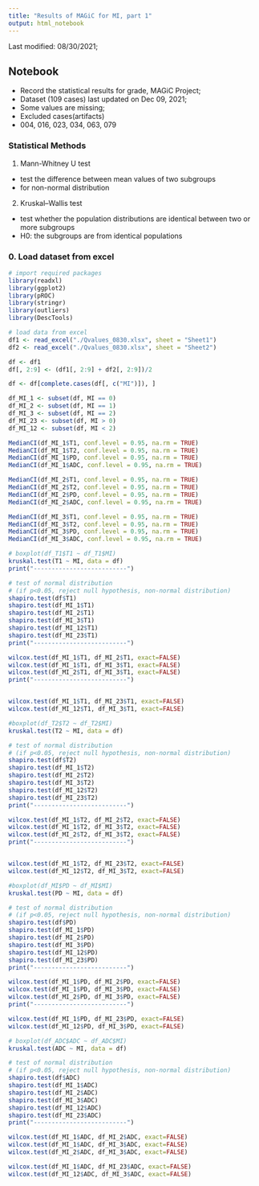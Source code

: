 ---
title: "Results of MAGiC for MI, part 1"
output: html_notebook
---

Last modified: 08/30/2021; 

## Notebook

- Record the statistical results for grade, MAGiC Project;
- Dataset (109 cases) last updated on Dec 09, 2021;
- Some values are missing; 
- Excluded cases(artifacts)
- 004, 016, 023, 034, 063, 079


### Statistical Methods

1. Mann-Whitney U test

- test the difference between mean values of two subgroups 
- for non-normal distribution

2. Kruskal–Wallis test

- test whether the population distributions are identical between two or more subgroups
- H0: the subgroups are from identical populations


### 0. Load dataset from excel
```{r}

# import required packages
library(readxl)
library(ggplot2)
library(pROC)
library(stringr)
library(outliers)
library(DescTools)

# load data from excel
df1 <- read_excel("./Qvalues_0830.xlsx", sheet = "Sheet1")
df2 <- read_excel("./Qvalues_0830.xlsx", sheet = "Sheet2")

df <- df1
df[, 2:9] <- (df1[, 2:9] + df2[, 2:9])/2

df <- df[complete.cases(df[, c("MI")]), ]

df_MI_1 <- subset(df, MI == 0)
df_MI_2 <- subset(df, MI == 1)
df_MI_3 <- subset(df, MI == 2)
df_MI_23 <- subset(df, MI > 0)
df_MI_12 <- subset(df, MI < 2)

```


```{r}
MedianCI(df_MI_1$T1, conf.level = 0.95, na.rm = TRUE)
MedianCI(df_MI_1$T2, conf.level = 0.95, na.rm = TRUE)
MedianCI(df_MI_1$PD, conf.level = 0.95, na.rm = TRUE)
MedianCI(df_MI_1$ADC, conf.level = 0.95, na.rm = TRUE)
```


```{r}
MedianCI(df_MI_2$T1, conf.level = 0.95, na.rm = TRUE)
MedianCI(df_MI_2$T2, conf.level = 0.95, na.rm = TRUE)
MedianCI(df_MI_2$PD, conf.level = 0.95, na.rm = TRUE)
MedianCI(df_MI_2$ADC, conf.level = 0.95, na.rm = TRUE)
```


```{r}
MedianCI(df_MI_3$T1, conf.level = 0.95, na.rm = TRUE)
MedianCI(df_MI_3$T2, conf.level = 0.95, na.rm = TRUE)
MedianCI(df_MI_3$PD, conf.level = 0.95, na.rm = TRUE)
MedianCI(df_MI_3$ADC, conf.level = 0.95, na.rm = TRUE)
```



```{r T1}
# boxplot(df_T1$T1 ~ df_T1$MI)
kruskal.test(T1 ~ MI, data = df)
print("--------------------------")

# test of normal distribution 
# (if p<0.05, reject null hypothesis, non-normal distribution)
shapiro.test(df$T1)
shapiro.test(df_MI_1$T1)
shapiro.test(df_MI_2$T1)
shapiro.test(df_MI_3$T1)
shapiro.test(df_MI_12$T1)
shapiro.test(df_MI_23$T1)
print("--------------------------")

wilcox.test(df_MI_1$T1, df_MI_2$T1, exact=FALSE)
wilcox.test(df_MI_1$T1, df_MI_3$T1, exact=FALSE)
wilcox.test(df_MI_2$T1, df_MI_3$T1, exact=FALSE)
print("--------------------------")


wilcox.test(df_MI_1$T1, df_MI_23$T1, exact=FALSE)
wilcox.test(df_MI_12$T1, df_MI_3$T1, exact=FALSE)
```


```{r T2}
#boxplot(df_T2$T2 ~ df_T2$MI)
kruskal.test(T2 ~ MI, data = df)

# test of normal distribution 
# (if p<0.05, reject null hypothesis, non-normal distribution)
shapiro.test(df$T2)
shapiro.test(df_MI_1$T2)
shapiro.test(df_MI_2$T2)
shapiro.test(df_MI_3$T2)
shapiro.test(df_MI_12$T2)
shapiro.test(df_MI_23$T2)
print("--------------------------")

wilcox.test(df_MI_1$T2, df_MI_2$T2, exact=FALSE)
wilcox.test(df_MI_1$T2, df_MI_3$T2, exact=FALSE)
wilcox.test(df_MI_2$T2, df_MI_3$T2, exact=FALSE)
print("--------------------------")


wilcox.test(df_MI_1$T2, df_MI_23$T2, exact=FALSE)
wilcox.test(df_MI_12$T2, df_MI_3$T2, exact=FALSE)
```


```{r PD}
#boxplot(df_MI$PD ~ df_MI$MI)
kruskal.test(PD ~ MI, data = df)

# test of normal distribution 
# (if p<0.05, reject null hypothesis, non-normal distribution)
shapiro.test(df$PD)
shapiro.test(df_MI_1$PD)
shapiro.test(df_MI_2$PD)
shapiro.test(df_MI_3$PD)
shapiro.test(df_MI_12$PD)
shapiro.test(df_MI_23$PD)
print("--------------------------")

wilcox.test(df_MI_1$PD, df_MI_2$PD, exact=FALSE)
wilcox.test(df_MI_1$PD, df_MI_3$PD, exact=FALSE)
wilcox.test(df_MI_2$PD, df_MI_3$PD, exact=FALSE)
print("--------------------------")

wilcox.test(df_MI_1$PD, df_MI_23$PD, exact=FALSE)
wilcox.test(df_MI_12$PD, df_MI_3$PD, exact=FALSE)
```


```{r ADC}
# boxplot(df_ADC$ADC ~ df_ADC$MI)
kruskal.test(ADC ~ MI, data = df)

# test of normal distribution 
# (if p<0.05, reject null hypothesis, non-normal distribution)
shapiro.test(df$ADC)
shapiro.test(df_MI_1$ADC)
shapiro.test(df_MI_2$ADC)
shapiro.test(df_MI_3$ADC)
shapiro.test(df_MI_12$ADC)
shapiro.test(df_MI_23$ADC)
print("--------------------------")

wilcox.test(df_MI_1$ADC, df_MI_2$ADC, exact=FALSE)
wilcox.test(df_MI_1$ADC, df_MI_3$ADC, exact=FALSE)
wilcox.test(df_MI_2$ADC, df_MI_3$ADC, exact=FALSE)

wilcox.test(df_MI_1$ADC, df_MI_23$ADC, exact=FALSE)
wilcox.test(df_MI_12$ADC, df_MI_3$ADC, exact=FALSE)
```



